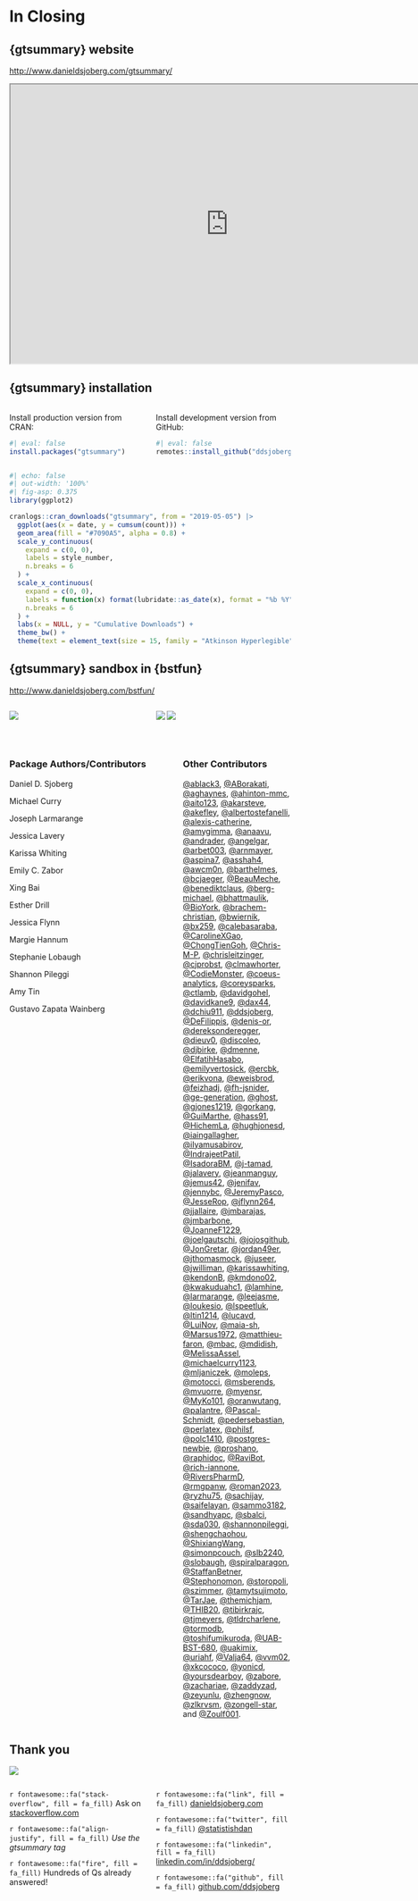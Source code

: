 # In Closing

## {gtsummary} website

[http://www.danieldsjoberg.com/gtsummary/](http://www.danieldsjoberg.com/gtsummary/)

```{=html}
<iframe width="780" height="500" src="http://www.danieldsjoberg.com/gtsummary/" title="gtsummary Documentation"></iframe>
```

## {gtsummary} installation

::: columns
::: {.column width="50%" }
Install production version from CRAN:

```r
#| eval: false
install.packages("gtsummary")
```
:::

::: {.column width="50%"}
Install development version from GitHub:

```r
#| eval: false
remotes::install_github("ddsjoberg/gtsummary")
```
:::
:::

```r
#| echo: false
#| out-width: '100%'
#| fig-asp: 0.375
library(ggplot2)

cranlogs::cran_downloads("gtsummary", from = "2019-05-05") |> 
  ggplot(aes(x = date, y = cumsum(count))) +
  geom_area(fill = "#7090A5", alpha = 0.8) +
  scale_y_continuous(
    expand = c(0, 0), 
    labels = style_number,
    n.breaks = 6
  ) +
  scale_x_continuous(
    expand = c(0, 0),
    labels = function(x) format(lubridate::as_date(x), format = "%b %Y"),
    n.breaks = 6
  ) +
  labs(x = NULL, y = "Cumulative Downloads") +
  theme_bw() +
  theme(text = element_text(size = 15, family = "Atkinson Hyperlegible"))
```

## {gtsummary} sandbox in {bstfun} 

[http://www.danieldsjoberg.com/bstfun/](http://www.danieldsjoberg.com/bstfun/)



::: columns
::: {.column width="50%" }
![](images/bstfun_website.jpg)
:::

::: {.column width="50%"}
![](images/add_sparkline_ex1.png)
![](images/add_inline_forest_plot_ex1.png)
:::
:::

##

::: columns
::: {.column width="60%" }

### Package Authors/Contributors

::: {.small}
Daniel D. Sjoberg

Michael Curry 

Joseph Larmarange 

Jessica Lavery 

Karissa Whiting 

Emily C. Zabor 

Xing Bai

Esther Drill 

Jessica Flynn 

Margie Hannum 

Stephanie Lobaugh

Shannon Pileggi 

Amy Tin 

Gustavo Zapata Wainberg
:::
:::

::: {.column width="40%" }

### Other Contributors
::: {.smallish}
[&#x0040;ablack3](https://github.com/ablack3), [&#x0040;ABorakati](https://github.com/ABorakati), [&#x0040;aghaynes](https://github.com/aghaynes), [&#x0040;ahinton-mmc](https://github.com/ahinton-mmc), [&#x0040;aito123](https://github.com/aito123), [&#x0040;akarsteve](https://github.com/akarsteve), [&#x0040;akefley](https://github.com/akefley), [&#x0040;albertostefanelli](https://github.com/albertostefanelli), [&#x0040;alexis-catherine](https://github.com/alexis-catherine), [&#x0040;amygimma](https://github.com/amygimma), [&#x0040;anaavu](https://github.com/anaavu), [&#x0040;andrader](https://github.com/andrader), [&#x0040;angelgar](https://github.com/angelgar), [&#x0040;arbet003](https://github.com/arbet003), [&#x0040;arnmayer](https://github.com/arnmayer), [&#x0040;aspina7](https://github.com/aspina7), [&#x0040;asshah4](https://github.com/asshah4), [&#x0040;awcm0n](https://github.com/awcm0n), [&#x0040;barthelmes](https://github.com/barthelmes), [&#x0040;bcjaeger](https://github.com/bcjaeger), [&#x0040;BeauMeche](https://github.com/BeauMeche), [&#x0040;benediktclaus](https://github.com/benediktclaus), [&#x0040;berg-michael](https://github.com/berg-michael), [&#x0040;bhattmaulik](https://github.com/bhattmaulik), [&#x0040;BioYork](https://github.com/BioYork), [&#x0040;brachem-christian](https://github.com/brachem-christian), [&#x0040;bwiernik](https://github.com/bwiernik), [&#x0040;bx259](https://github.com/bx259), [&#x0040;calebasaraba](https://github.com/calebasaraba), [&#x0040;CarolineXGao](https://github.com/CarolineXGao), [&#x0040;ChongTienGoh](https://github.com/ChongTienGoh), [&#x0040;Chris-M-P](https://github.com/Chris-M-P), [&#x0040;chrisleitzinger](https://github.com/chrisleitzinger), [&#x0040;cjprobst](https://github.com/cjprobst), [&#x0040;clmawhorter](https://github.com/clmawhorter), [&#x0040;CodieMonster](https://github.com/CodieMonster), [&#x0040;coeus-analytics](https://github.com/coeus-analytics), [&#x0040;coreysparks](https://github.com/coreysparks), [&#x0040;ctlamb](https://github.com/ctlamb), [&#x0040;davidgohel](https://github.com/davidgohel), [&#x0040;davidkane9](https://github.com/davidkane9), [&#x0040;dax44](https://github.com/dax44), [&#x0040;dchiu911](https://github.com/dchiu911), [&#x0040;ddsjoberg](https://github.com/ddsjoberg), [&#x0040;DeFilippis](https://github.com/DeFilippis), [&#x0040;denis-or](https://github.com/denis-or), [&#x0040;dereksonderegger](https://github.com/dereksonderegger), [&#x0040;dieuv0](https://github.com/dieuv0), [&#x0040;discoleo](https://github.com/discoleo), [&#x0040;djbirke](https://github.com/djbirke), [&#x0040;dmenne](https://github.com/dmenne), [&#x0040;ElfatihHasabo](https://github.com/ElfatihHasabo), [&#x0040;emilyvertosick](https://github.com/emilyvertosick), [&#x0040;ercbk](https://github.com/ercbk), [&#x0040;erikvona](https://github.com/erikvona), [&#x0040;eweisbrod](https://github.com/eweisbrod), [&#x0040;feizhadj](https://github.com/feizhadj), [&#x0040;fh-jsnider](https://github.com/fh-jsnider), [&#x0040;ge-generation](https://github.com/ge-generation), [&#x0040;ghost](https://github.com/ghost), [&#x0040;gjones1219](https://github.com/gjones1219), [&#x0040;gorkang](https://github.com/gorkang), [&#x0040;GuiMarthe](https://github.com/GuiMarthe), [&#x0040;hass91](https://github.com/hass91), [&#x0040;HichemLa](https://github.com/HichemLa), [&#x0040;hughjonesd](https://github.com/hughjonesd), [&#x0040;iaingallagher](https://github.com/iaingallagher), [&#x0040;ilyamusabirov](https://github.com/ilyamusabirov), [&#x0040;IndrajeetPatil](https://github.com/IndrajeetPatil), [&#x0040;IsadoraBM](https://github.com/IsadoraBM), [&#x0040;j-tamad](https://github.com/j-tamad), [&#x0040;jalavery](https://github.com/jalavery), [&#x0040;jeanmanguy](https://github.com/jeanmanguy), [&#x0040;jemus42](https://github.com/jemus42), [&#x0040;jenifav](https://github.com/jenifav), [&#x0040;jennybc](https://github.com/jennybc), [&#x0040;JeremyPasco](https://github.com/JeremyPasco), [&#x0040;JesseRop](https://github.com/JesseRop), [&#x0040;jflynn264](https://github.com/jflynn264), [&#x0040;jjallaire](https://github.com/jjallaire), [&#x0040;jmbarajas](https://github.com/jmbarajas), [&#x0040;jmbarbone](https://github.com/jmbarbone), [&#x0040;JoanneF1229](https://github.com/JoanneF1229), [&#x0040;joelgautschi](https://github.com/joelgautschi), [&#x0040;jojosgithub](https://github.com/jojosgithub), [&#x0040;JonGretar](https://github.com/JonGretar), [&#x0040;jordan49er](https://github.com/jordan49er), [&#x0040;jthomasmock](https://github.com/jthomasmock), [&#x0040;juseer](https://github.com/juseer), [&#x0040;jwilliman](https://github.com/jwilliman), [&#x0040;karissawhiting](https://github.com/karissawhiting), [&#x0040;kendonB](https://github.com/kendonB), [&#x0040;kmdono02](https://github.com/kmdono02), [&#x0040;kwakuduahc1](https://github.com/kwakuduahc1), [&#x0040;lamhine](https://github.com/lamhine), [&#x0040;larmarange](https://github.com/larmarange), [&#x0040;leejasme](https://github.com/leejasme), [&#x0040;loukesio](https://github.com/loukesio), [&#x0040;lspeetluk](https://github.com/lspeetluk), [&#x0040;ltin1214](https://github.com/ltin1214), [&#x0040;lucavd](https://github.com/lucavd), [&#x0040;LuiNov](https://github.com/LuiNov), [&#x0040;maia-sh](https://github.com/maia-sh), [&#x0040;Marsus1972](https://github.com/Marsus1972), [&#x0040;matthieu-faron](https://github.com/matthieu-faron), [&#x0040;mbac](https://github.com/mbac), [&#x0040;mdidish](https://github.com/mdidish), [&#x0040;MelissaAssel](https://github.com/MelissaAssel), [&#x0040;michaelcurry1123](https://github.com/michaelcurry1123), [&#x0040;mljaniczek](https://github.com/mljaniczek), [&#x0040;moleps](https://github.com/moleps), [&#x0040;motocci](https://github.com/motocci), [&#x0040;msberends](https://github.com/msberends), [&#x0040;mvuorre](https://github.com/mvuorre), [&#x0040;myensr](https://github.com/myensr), [&#x0040;MyKo101](https://github.com/MyKo101), [&#x0040;oranwutang](https://github.com/oranwutang), [&#x0040;palantre](https://github.com/palantre), [&#x0040;Pascal-Schmidt](https://github.com/Pascal-Schmidt), [&#x0040;pedersebastian](https://github.com/pedersebastian), [&#x0040;perlatex](https://github.com/perlatex), [&#x0040;philsf](https://github.com/philsf), [&#x0040;polc1410](https://github.com/polc1410), [&#x0040;postgres-newbie](https://github.com/postgres-newbie), [&#x0040;proshano](https://github.com/proshano), [&#x0040;raphidoc](https://github.com/raphidoc), [&#x0040;RaviBot](https://github.com/RaviBot), [&#x0040;rich-iannone](https://github.com/rich-iannone), [&#x0040;RiversPharmD](https://github.com/RiversPharmD), [&#x0040;rmgpanw](https://github.com/rmgpanw), [&#x0040;roman2023](https://github.com/roman2023), [&#x0040;ryzhu75](https://github.com/ryzhu75), [&#x0040;sachijay](https://github.com/sachijay), [&#x0040;saifelayan](https://github.com/saifelayan), [&#x0040;sammo3182](https://github.com/sammo3182), [&#x0040;sandhyapc](https://github.com/sandhyapc), [&#x0040;sbalci](https://github.com/sbalci), [&#x0040;sda030](https://github.com/sda030), [&#x0040;shannonpileggi](https://github.com/shannonpileggi), [&#x0040;shengchaohou](https://github.com/shengchaohou), [&#x0040;ShixiangWang](https://github.com/ShixiangWang), [&#x0040;simonpcouch](https://github.com/simonpcouch), [&#x0040;slb2240](https://github.com/slb2240), [&#x0040;slobaugh](https://github.com/slobaugh), [&#x0040;spiralparagon](https://github.com/spiralparagon), [&#x0040;StaffanBetner](https://github.com/StaffanBetner), [&#x0040;Stephonomon](https://github.com/Stephonomon), [&#x0040;storopoli](https://github.com/storopoli), [&#x0040;szimmer](https://github.com/szimmer), [&#x0040;tamytsujimoto](https://github.com/tamytsujimoto), [&#x0040;TarJae](https://github.com/TarJae), [&#x0040;themichjam](https://github.com/themichjam), [&#x0040;THIB20](https://github.com/THIB20), [&#x0040;tibirkrajc](https://github.com/tibirkrajc), [&#x0040;tjmeyers](https://github.com/tjmeyers), [&#x0040;tldrcharlene](https://github.com/tldrcharlene), [&#x0040;tormodb](https://github.com/tormodb), [&#x0040;toshifumikuroda](https://github.com/toshifumikuroda), [&#x0040;UAB-BST-680](https://github.com/UAB-BST-680), [&#x0040;uakimix](https://github.com/uakimix), [&#x0040;uriahf](https://github.com/uriahf), [&#x0040;Valja64](https://github.com/Valja64), [&#x0040;vvm02](https://github.com/vvm02), [&#x0040;xkcococo](https://github.com/xkcococo), [&#x0040;yonicd](https://github.com/yonicd), [&#x0040;yoursdearboy](https://github.com/yoursdearboy), [&#x0040;zabore](https://github.com/zabore), [&#x0040;zachariae](https://github.com/zachariae), [&#x0040;zaddyzad](https://github.com/zaddyzad), [&#x0040;zeyunlu](https://github.com/zeyunlu), [&#x0040;zhengnow](https://github.com/zhengnow), [&#x0040;zlkrvsm](https://github.com/zlkrvsm), [&#x0040;zongell-star](https://github.com/zongell-star), and [&#x0040;Zoulf001](https://github.com/Zoulf001).
:::
:::
:::

## Thank you

![](https://raw.githubusercontent.com/ddsjoberg/gtsummary/main/data-raw/misc_files/tbl_summary_demo_fast.gif)


::: columns
::: {.column width="50%"}
`r fontawesome::fa("stack-overflow", fill = fa_fill)` Ask on [stackoverflow.com](stackoverflow.com) 

`r fontawesome::fa("align-justify", fill = fa_fill)` *Use the gtsummary tag*

`r fontawesome::fa("fire", fill = fa_fill)` Hundreds of Qs already answered!
:::

::: {.column width="50%"}
`r fontawesome::fa("link", fill = fa_fill)` [danieldsjoberg.com](https://www.danieldsjoberg.com/)

`r fontawesome::fa("twitter", fill = fa_fill)` [\@statistishdan](https://twitter.com/statistishdan)

`r fontawesome::fa("linkedin", fill = fa_fill)` [linkedin.com/in/ddsjoberg/](https://www.linkedin.com/in/ddsjoberg/)

`r fontawesome::fa("github", fill = fa_fill)` [github.com/ddsjoberg](https://github.com/ddsjoberg/)
:::
:::


